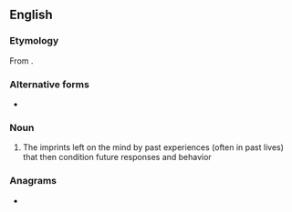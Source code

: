 ==English==

===Etymology===
From {{etyl|sa|en}} {{m|sa|संस्कार||impression}}.

===Alternative forms===
* {{l|en|samskara}}

===Noun===
{{wikipedia}}
{{en-noun}}

# {{lb|en|Hinduism}} The imprints left on the mind by past experiences (often in past lives) that then condition future responses and behavior

===Anagrams===
* {{l|en|Arkansas}}